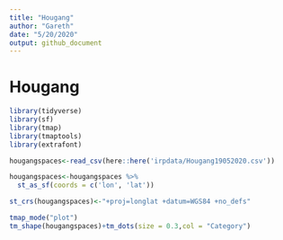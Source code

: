 ```yaml
---
title: "Hougang"
author: "Gareth"
date: "5/20/2020"
output: github_document
---
```


# Hougang

```r
library(tidyverse)
library(sf)
library(tmap)
library(tmaptools)
library(extrafont)
```

```r
hougangspaces<-read_csv(here::here('irpdata/Hougang19052020.csv'))
```

```r
hougangspaces<-hougangspaces %>% 
  st_as_sf(coords = c('lon', 'lat'))

st_crs(hougangspaces)<-"+proj=longlat +datum=WGS84 +no_defs"
```

```r
tmap_mode("plot")
tm_shape(hougangspaces)+tm_dots(size = 0.3,col = "Category")
```

